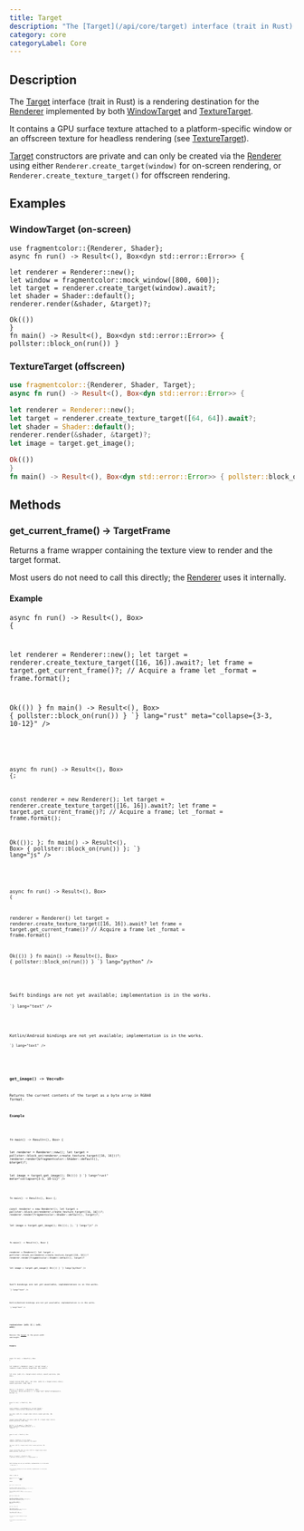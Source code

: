 ```yaml
---
title: Target
description: "The [Target](/api/core/target) interface (trait in Rust) is a rendering destination for the [Renderer](/api/core/renderer) implemented by both [WindowTarget](/api/targets/windowtarget) and [TextureTarget](/api/targets/texturetarget)."
category: core
categoryLabel: Core
---
```



## Description

The [Target](/api/core/target) interface (trait in Rust) is a rendering destination for the [Renderer](/api/core/renderer) implemented by both [WindowTarget](/api/targets/windowtarget) and [TextureTarget](/api/targets/texturetarget).

It contains a GPU surface texture attached to a platform-specific window or an offscreen texture for headless rendering (see [TextureTarget](/api/targets/texturetarget)).

[Target](/api/core/target) constructors are private and can only be created via the [Renderer](/api/core/renderer) using either `Renderer.create_target(window)` for on-screen rendering, or `Renderer.create_texture_target()` for offscreen rendering.

## Examples

### WindowTarget (on-screen)

```rust,no_run collapse={2-2, 10-12}
use fragmentcolor::{Renderer, Shader};
async fn run() -> Result<(), Box<dyn std::error::Error>> {

let renderer = Renderer::new();
let window = fragmentcolor::mock_window([800, 600]);
let target = renderer.create_target(window).await?;
let shader = Shader::default();
renderer.render(&shader, &target)?;

Ok(())
}
fn main() -> Result<(), Box<dyn std::error::Error>> { pollster::block_on(run()) }
```

### TextureTarget (offscreen)

```rust collapse={2-2, 10-12}
use fragmentcolor::{Renderer, Shader, Target};
async fn run() -> Result<(), Box<dyn std::error::Error>> {

let renderer = Renderer::new();
let target = renderer.create_texture_target([64, 64]).await?;
let shader = Shader::default();
renderer.render(&shader, &target)?;
let image = target.get_image();

Ok(())
}
fn main() -> Result<(), Box<dyn std::error::Error>> { pollster::block_on(run()) }
```

## Methods

### get_current_frame() -&gt; TargetFrame

Returns a frame wrapper containing the texture view to render and the target format.

Most users do not need to call this directly; the [Renderer](/api/core/renderer) uses it internally.

#### Example

<Tabs>

<TabItem label="Rust">
<Code
code={`
use fragmentcolor::{Renderer, Target};

async fn run() -> Result<(), Box<dyn std::error::Error>> {

let renderer = Renderer::new();
let target = renderer.create_texture_target([16, 16]).await?;
let frame = target.get_current_frame()?; // Acquire a frame
let _format = frame.format();

Ok(())
}
fn main() -> Result<(), Box<dyn std::error::Error>> { pollster::block_on(run()) }
`}
lang="rust" meta="collapse={3-3, 10-12}"
/>

</TabItem>

<TabItem label="JavaScript">
<Code
code={`

async fn run() -> Result<(), Box<dyn std::error::Error>> {;

const renderer = new Renderer();
let target = renderer.create_texture_target([16, 16]).await?;
let frame = target.get_current_frame()?; // Acquire a frame;
let _format = frame.format();

Ok(());
};
fn main() -> Result<(), Box<dyn std::error::Error>> { pollster::block_on(run()) };
`}
lang="js"
/>

</TabItem>

<TabItem label="Python">
<Code
code={`
from fragmentcolor import Renderer, Target

async fn run() -> Result<(), Box<dyn std::error::Error>> {

renderer = Renderer()
let target = renderer.create_texture_target([16, 16]).await?
let frame = target.get_current_frame()? // Acquire a frame
let _format = frame.format()

Ok(())
}
fn main() -> Result<(), Box<dyn std::error::Error>> { pollster::block_on(run()) }
`}
lang="python"
/>

</TabItem>

<TabItem label="Swift">
<Aside type="caution" title="Work in progress">Swift bindings are not yet available; implementation is in the works.</Aside>
<Code
code={`
// Swift placeholder â bindings WIP

`}
lang="text"
/>

</TabItem>

<TabItem label="Kotlin">
<Aside type="caution" title="Work in progress">Kotlin/Android bindings are not yet available; implementation is in the works.</Aside>
<Code
code={`
// Kotlin placeholder â bindings WIP

`}
lang="text"
/>

</TabItem>

</Tabs>

### get_image() -&gt; Vec&lt;u8&gt;

Returns the current contents of the target as a byte array in RGBA8 format.

#### Example

<Tabs>

<TabItem label="Rust">
<Code
code={`
use fragmentcolor::{Renderer, Target};

fn main() -> Result<(), Box<dyn std::error::Error>> {

let renderer = Renderer::new();
let target = pollster::block_on(renderer.create_texture_target([16, 16]))?;
renderer.render(&fragmentcolor::Shader::default(), &target)?;

let image = target.get_image();
Ok(())
}
`}
lang="rust" meta="collapse={3-3, 10-11}"
/>

</TabItem>

<TabItem label="JavaScript">
<Code
code={`

fn main() -> Result<(), Box<dyn std::error::Error>> {;

const renderer = new Renderer();
let target = pollster::block_on(renderer.create_texture_target([16, 16]))?;
renderer.render(fragmentcolor::Shader::default(), target)?;

let image = target.get_image();
Ok(());
};
`}
lang="js"
/>

</TabItem>

<TabItem label="Python">
<Code
code={`
from fragmentcolor import Renderer, Target

fn main() -> Result<(), Box<dyn std::error::Error>> {

renderer = Renderer()
let target = pollster::block_on(renderer.create_texture_target([16, 16]))?
renderer.render(fragmentcolor::Shader::default(), target)?

let image = target.get_image()
Ok(())
}
`}
lang="python"
/>

</TabItem>

<TabItem label="Swift">
<Aside type="caution" title="Work in progress">Swift bindings are not yet available; implementation is in the works.</Aside>
<Code
code={`
// Swift placeholder â bindings WIP

`}
lang="text"
/>

</TabItem>

<TabItem label="Kotlin">
<Aside type="caution" title="Work in progress">Kotlin/Android bindings are not yet available; implementation is in the works.</Aside>
<Code
code={`
// Kotlin placeholder â bindings WIP

`}
lang="text"
/>

</TabItem>

</Tabs>

### resize(size: [u32; 2] | (u32, u32))

Resizes the [Target](/api/core/target) to the given width and height.

#### Example

<Tabs>

<TabItem label="Rust">
<Code
code={`
use fragmentcolor::{Renderer, Target};

async fn run() -> Result<(), Box<dyn std::error::Error>> {

let renderer = Renderer::new();
let mut target = renderer.create_texture_target([64, 32]).await?;

let size: [u32; 2] = target.size().into();
assert_eq!(size, [64, 32]);

target.resize([128, 64]);
let size: [u32; 2] = target.size().into();
assert_eq!(size, [128, 64]);

Ok(())
}
fn main() -> Result<(), Box<dyn std::error::Error>> { pollster::block_on(run()) }
`}
lang="rust" meta="collapse={3-3, 15-17}"
/>

</TabItem>

<TabItem label="JavaScript">
<Code
code={`

async fn run() -> Result<(), Box<dyn std::error::Error>> {;

const renderer = new Renderer();
let mut target = renderer.create_texture_target([64, 32]).await?;

let size: [u32; 2] = target.size().into();
assert_eq!(size, [64, 32]);

target.resize([128, 64]);
let size: [u32; 2] = target.size().into();
assert_eq!(size, [128, 64]);

Ok(());
};
fn main() -> Result<(), Box<dyn std::error::Error>> { pollster::block_on(run()) };
`}
lang="js"
/>

</TabItem>

<TabItem label="Python">
<Code
code={`
from fragmentcolor import Renderer, Target

async fn run() -> Result<(), Box<dyn std::error::Error>> {

renderer = Renderer()
let mut target = renderer.create_texture_target([64, 32]).await?

let size: [u32 2] = target.size().into()
assert_eq!(size, [64, 32])

target.resize([128, 64])
let size: [u32 2] = target.size().into()
assert_eq!(size, [128, 64])

Ok(())
}
fn main() -> Result<(), Box<dyn std::error::Error>> { pollster::block_on(run()) }
`}
lang="python"
/>

</TabItem>

<TabItem label="Swift">
<Aside type="caution" title="Work in progress">Swift bindings are not yet available; implementation is in the works.</Aside>
<Code
code={`
// Swift placeholder â bindings WIP

`}
lang="text"
/>

</TabItem>

<TabItem label="Kotlin">
<Aside type="caution" title="Work in progress">Kotlin/Android bindings are not yet available; implementation is in the works.</Aside>
<Code
code={`
// Kotlin placeholder â bindings WIP

`}
lang="text"
/>

</TabItem>

</Tabs>

### size() -&gt; [u32; 2]

Returns the size of the [Target](/api/core/target) in pixels.

#### Example

<Tabs>

<TabItem label="Rust">
<Code
code={`
use fragmentcolor::{Renderer, Target};

async fn run() -> Result<(), Box<dyn std::error::Error>> {

let renderer = Renderer::new();
let target = renderer.create_texture_target([64, 32]).await?;
let size: [u32; 2] = target.size().into();
assert_eq!(size, [64, 32]);

Ok(())
}
fn main() -> Result<(), Box<dyn std::error::Error>> { pollster::block_on(run()) }
`}
lang="rust" meta="collapse={3-3, 10-12}"
/>

</TabItem>

<TabItem label="JavaScript">
<Code
code={`

async fn run() -> Result<(), Box<dyn std::error::Error>> {;

const renderer = new Renderer();
let target = renderer.create_texture_target([64, 32]).await?;
let size: [u32; 2] = target.size().into();
assert_eq!(size, [64, 32]);

Ok(());
};
fn main() -> Result<(), Box<dyn std::error::Error>> { pollster::block_on(run()) };
`}
lang="js"
/>

</TabItem>

<TabItem label="Python">
<Code
code={`
from fragmentcolor import Renderer, Target

async fn run() -> Result<(), Box<dyn std::error::Error>> {

renderer = Renderer()
let target = renderer.create_texture_target([64, 32]).await?
let size: [u32 2] = target.size().into()
assert_eq!(size, [64, 32])

Ok(())
}
fn main() -> Result<(), Box<dyn std::error::Error>> { pollster::block_on(run()) }
`}
lang="python"
/>

</TabItem>

<TabItem label="Swift">
<Aside type="caution" title="Work in progress">Swift bindings are not yet available; implementation is in the works.</Aside>
<Code
code={`
// Swift placeholder â bindings WIP

`}
lang="text"
/>

</TabItem>

<TabItem label="Kotlin">
<Aside type="caution" title="Work in progress">Kotlin/Android bindings are not yet available; implementation is in the works.</Aside>
<Code
code={`
// Kotlin placeholder â bindings WIP

`}
lang="text"
/>

</TabItem>

</Tabs>
